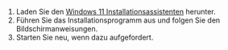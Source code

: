 1. Laden Sie den [Windows 11 Installationsassistenten](https://www.microsoft.com/en-us/software-download/windows11) herunter.
2. Führen Sie das Installationsprogramm aus und folgen Sie den Bildschirmanweisungen.
3. Starten Sie neu, wenn dazu aufgefordert.
